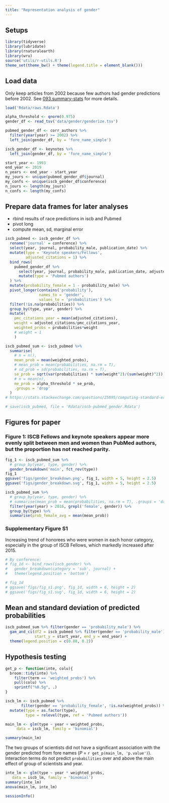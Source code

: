 ```yaml
---
title: "Representation analysis of gender"
---
```


## Setups

```r
library(tidyverse)
library(lubridate)
library(rnaturalearth)
library(wru)
source('utils/r-utils.R')
theme_set(theme_bw() + theme(legend.title = element_blank()))
```

## Load data

Only keep articles from 2002 because few authors had gender predictions before 2002.
See [093.summary-stats](docs/093.summary-stats.html) for more details.

```r
load('Rdata/raws.Rdata')

alpha_threshold <- qnorm(0.975)
gender_df <- read_tsv('data/gender/genderize.tsv')

pubmed_gender_df <- corr_authors %>%
  filter(year(year) >= 2002) %>% 
  left_join(gender_df, by = 'fore_name_simple')

iscb_gender_df <- keynotes %>% 
  left_join(gender_df, by = 'fore_name_simple')

start_year <- 1993
end_year <- 2019
n_years <- end_year - start_year
my_jours <- unique(pubmed_gender_df$journal)
my_confs <- unique(iscb_gender_df$conference)
n_jours <- length(my_jours)
n_confs <- length(my_confs)
```

## Prepare data frames for later analyses

- rbind results of race predictions in iscb and Pubmed
- pivot long
- compute mean, sd, marginal error

```r
iscb_pubmed <- iscb_gender_df %>%
  rename('journal' = conference) %>%
  select(year, journal, probability_male, publication_date) %>%
  mutate(type = 'Keynote speakers/Fellows',
         adjusted_citations = 1) %>%
  bind_rows(
    pubmed_gender_df %>%
      select(year, journal, probability_male, publication_date, adjusted_citations) %>%
      mutate(type = 'Pubmed authors')
  ) %>%
  mutate(probability_female = 1 - probability_male) %>% 
  pivot_longer(contains('probability'),
               names_to = 'gender',
               values_to = 'probabilities') %>%
  filter(!is.na(probabilities)) %>% 
  group_by(type, year, gender) %>%
  mutate(
    pmc_citations_year = mean(adjusted_citations),
    weight = adjusted_citations/pmc_citations_year,
    weighted_probs = probabilities*weight
    # weight = 1
    )

iscb_pubmed_sum <- iscb_pubmed %>% 
  summarise(
    # n = n(),
    mean_prob = mean(weighted_probs),
    # mean_prob = mean(probabilities, na.rm = T),
    # sd_prob = sd(probabilities, na.rm = T),
    se_prob = sqrt(var(probabilities) * sum(weight^2)/(sum(weight)^2)),
    # n = mean(n),
    me_prob = alpha_threshold * se_prob,
    .groups = 'drop'
  )
# https://stats.stackexchange.com/questions/25895/computing-standard-error-in-weighted-mean-estimation
```


```r
# save(iscb_pubmed, file = 'Rdata/iscb-pubmed_gender.Rdata')
```


## Figures for paper

### Figure 1: ISCB Fellows and keynote speakers appear more evenly split between men and women than PubMed authors, but the proportion has not reached parity.

```r
fig_1 <- iscb_pubmed_sum %>%
  # group_by(year, type, gender) %>%
  gender_breakdown('main', fct_rev(type))
fig_1
ggsave('figs/gender_breakdown.png', fig_1, width = 5, height = 2.5)
ggsave('figs/gender_breakdown.svg', fig_1, width = 5, height = 2.5)
```

```r
iscb_pubmed_sum %>%
  # group_by(year, type, gender) %>%
  # summarise(mean_prob = mean(probabilities, na.rm = T), .groups = 'drop') %>% 
  filter(year(year) > 2016, grepl('female', gender)) %>% 
  group_by(type) %>% 
  summarise(prob_female_avg = mean(mean_prob))
```


### Supplementary Figure S1 {#sup_fig_s1}
Increasing trend of honorees who were women in each honor category, especially in the group of ISCB Fellows, which markedly increased after 2015. 

```r
# By conference:
# fig_1d <- bind_rows(iscb_gender) %>%
#   gender_breakdown(category = 'sub', journal) +
#   theme(legend.position = 'bottom')

# fig_1d
# ggsave('figs/fig_s1.png', fig_1d, width = 6, height = 2)
# ggsave('figs/fig_s1.svg', fig_1d, width = 6, height = 2)
```

## Mean and standard deviation of predicted probabilities

```r
iscb_pubmed_sum %>% filter(gender == 'probability_male') %>% 
  gam_and_ci(df2 = iscb_pubmed %>% filter(gender == 'probability_male'),
             start_y = start_year, end_y = end_year) +
  theme(legend.position = c(0.88, 0.2))
```

## Hypothesis testing

```r
get_p <- function(inte, colu){
  broom::tidy(inte) %>% 
    filter(term == 'weighted_probs') %>% 
    pull(colu) %>% 
    sprintf("%0.5g", .)
}
```

```r
iscb_lm <- iscb_pubmed %>% 
       filter(gender == 'probability_female', !is.na(weighted_probs)) %>% 
  mutate(type = as.factor(type),
         type = relevel(type, ref = 'Pubmed authors'))

main_lm <- glm(type ~ year + weighted_probs, 
     data = iscb_lm, family = 'binomial')

summary(main_lm)
```

The two groups of scientists did not have a significant association with the gender predicted from fore names (_P_ = `r get_p(main_lm, 'p.value')`).
Interaction terms do not predict `probabilities` over and above the main effect of group of scientists and year.

```r
inte_lm <- glm(type ~ year * weighted_probs, 
   data = iscb_lm, family = 'binomial')
summary(inte_lm)
anova(main_lm, inte_lm)
```


```r
sessionInfo()
```
